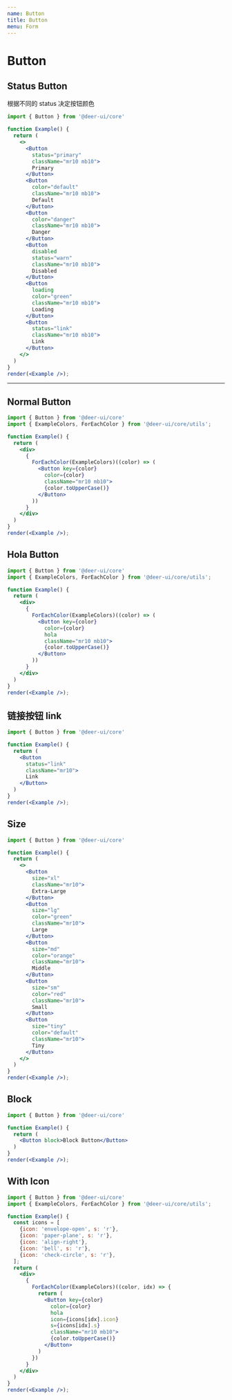 ```yaml
---
name: Button
title: Button
menu: Form
---
```


# Button

## Status Button

根据不同的 status 决定按钮颜色

```jsx live noInline
import { Button } from '@deer-ui/core'

function Example() {
  return (
    <>
      <Button
        status="primary"
        className="mr10 mb10">
        Primary
      </Button>
      <Button
        color="default"
        className="mr10 mb10">
        Default
      </Button>
      <Button
        color="danger"
        className="mr10 mb10">
        Danger
      </Button>
      <Button
        disabled
        status="warn"
        className="mr10 mb10">
        Disabled
      </Button>
      <Button
        loading
        color="green"
        className="mr10 mb10">
        Loading
      </Button>
      <Button
        status="link"
        className="mr10 mb10">
        Link
      </Button>
    </>
  )
}
render(<Example />);
```

-----------

## Normal Button

```jsx live noInline
import { Button } from '@deer-ui/core'
import { ExampleColors, ForEachColor } from '@deer-ui/core/utils';

function Example() {
  return (
    <div>
      {
        ForEachColor(ExampleColors)((color) => (
          <Button key={color}
            color={color}
            className="mr10 mb10">
            {color.toUpperCase()}
          </Button>
        ))
      }
    </div>
  )
}
render(<Example />);
```

## Hola Button

```jsx live noInline
import { Button } from '@deer-ui/core'
import { ExampleColors, ForEachColor } from '@deer-ui/core/utils';

function Example() {
  return (
    <div>
      {
        ForEachColor(ExampleColors)((color) => (
          <Button key={color}
            color={color}
            hola
            className="mr10 mb10">
            {color.toUpperCase()}
          </Button>
        ))
      }
    </div>
  )
}
render(<Example />);
```

## 链接按钮 link

```jsx live noInline
import { Button } from '@deer-ui/core'

function Example() {
  return (
    <Button
      status="link"
      className="mr10">
      Link
    </Button>
  )
}
render(<Example />);
```

## Size

```jsx live noInline
import { Button } from '@deer-ui/core'

function Example() {
  return (
    <>
      <Button
        size="xl"
        className="mr10">
        Extra-Large
      </Button>
      <Button
        size="lg"
        color="green"
        className="mr10">
        Large
      </Button>
      <Button
        size="md"
        color="orange"
        className="mr10">
        Middle
      </Button>
      <Button
        size="sm"
        color="red"
        className="mr10">
        Small
      </Button>
      <Button
        size="tiny"
        color="default"
        className="mr10">
        Tiny
      </Button>
    </>
  )
}
render(<Example />);
```

## Block

```jsx live noInline
import { Button } from '@deer-ui/core'

function Example() {
  return (
    <Button block>Block Button</Button>
  )
}
render(<Example />);
```

## With Icon

```jsx live noInline
import { Button } from '@deer-ui/core'
import { ExampleColors, ForEachColor } from '@deer-ui/core/utils';

function Example() {
  const icons = [
    {icon: 'envelope-open', s: 'r'},
    {icon: 'paper-plane', s: 'r'},
    {icon: 'align-right'},
    {icon: 'bell', s: 'r'},
    {icon: 'check-circle', s: 'r'},
  ];
  return (
    <div>
      {
        ForEachColor(ExampleColors)((color, idx) => {
          return (
            <Button key={color}
              color={color}
              hola
              icon={icons[idx].icon}
              s={icons[idx].s}
              className="mr10 mb10">
              {color.toUpperCase()}
            </Button>
          )
        })
      }
    </div>
  )
}
render(<Example />);
```
